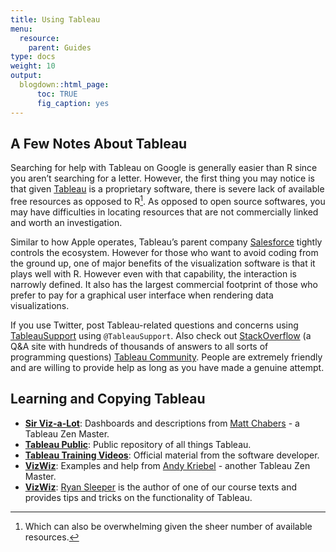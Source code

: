 ```yaml
---
title: Using Tableau
menu:
  resource:
    parent: Guides
type: docs
weight: 10
output:
  blogdown::html_page:
      toc: TRUE
      fig_caption: yes
---
```


## A Few Notes About Tableau

Searching for help with Tableau on Google is generally easier than R since you aren't searching for a letter. However, the first thing you may notice is that given [Tableau](https://www.tableau.com/){target="_blank"} is a proprietary software, there is severe lack of available free resources as opposed to R^[Which can also be overwhelming given the sheer number of available resources.]. As opposed to open source softwares, you may have difficulties in locating resources that are not commercially linked and worth an investigation. 

Similar to how Apple operates, Tableau's parent company [Salesforce](https://www.salesforce.com/){target="_blank"} tightly controls the ecosystem. However for those who want to avoid coding from the ground up, one of major benefits of the visualization software is that it plays well with R. However even with that capability, the interaction is narrowly defined. It also has the largest commercial footprint of those who prefer to pay for a graphical user interface when rendering data visualizations. 

If you use Twitter, post Tableau-related questions and concerns using [TableauSupport](https://twitter.com/TableauSupport){target="_blank"} using `@TableauSupport`. Also check out [StackOverflow](https://stackoverflow.com/){target="_blank"} (a Q&A site with hundreds of thousands of answers to all sorts of programming questions) [Tableau Community](https://community.tableau.com/s/){target="_blank"}. People are extremely friendly and are willing to provide help as long as you have made a genuine attempt.

## Learning and Copying Tableau

- [**Sir Viz-a-Lot**](https://www.sirvizalot.com/){target="_blank"}: Dashboards and descriptions from [Matt Chabers](https://twitter.com/sirvizalot){target="_blank"} - a Tableau Zen Master. 
- [**Tableau Public**](https://public.tableau.com/en-us/s/){target="_blank"}: Public repository of all things Tableau.
- [**Tableau Training Videos**](https://www.tableau.com/learn/training/20211){target="_blank"}: Official material from the software developer.
- [**VizWiz**](https://www.vizwiz.com/){target="_blank"}: Examples and help from [Andy Kriebel](https://twitter.com/VizWizBI){target="_blank"} - another Tableau Zen Master. 
- [**VizWiz**](https://www.ryansleeper.com/){target="_blank"}: [Ryan Sleeper](https://twitter.com/ryanvizzes){target="_blank"} is the author of one of our course texts and provides tips and tricks on the functionality of Tableau.
